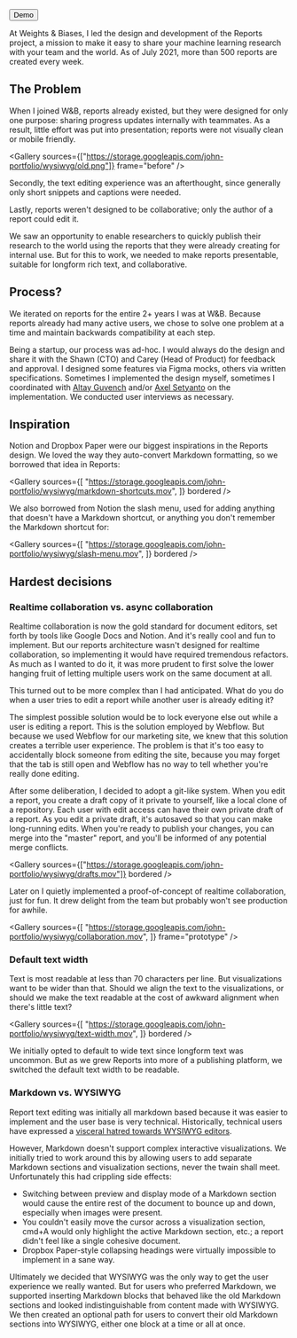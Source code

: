 
<ProjectLayout title="WYSIWYG Reports">

<ButtonGroup>
  <Button
    icon="sports_esports"
    href="https://wandb.ai/wandb/alors%20on%20danse/reports/A-New-Way-to-Create-Reports--VmlldzozOTg0OTg"
  >
    Demo
  </Button>
</ButtonGroup>

At Weights & Biases, I led the design and development of the Reports project, a mission to make it easy to share your machine learning research with your team and the world. As of July 2021, more than 500 reports are created every week.

<ReportHero />

## The Problem

When I joined W&B, reports already existed, but they were designed for only one purpose: sharing progress updates internally with teammates. As a result, little effort was put into presentation; reports were not visually clean or mobile friendly.

<Gallery
  sources={["https://storage.googleapis.com/john-portfolio/wysiwyg/old.png"]}
  frame="before"
/>

Secondly, the text editing experience was an afterthought, since generally only short snippets and captions were needed.

Lastly, reports weren't designed to be collaborative; only the author of a report could edit it.

We saw an opportunity to enable researchers to quickly publish their research to the world using the reports that they were already creating for internal use. But for this to work, we needed to make reports presentable, suitable for longform rich text, and collaborative.

## Process?

We iterated on reports for the entire 2+ years I was at W&B. Because reports already had many active users, we chose to solve one problem at a time and maintain backwards compatibility at each step.

Being a startup, our process was ad-hoc. I would always do the design and share it with the Shawn (CTO) and Carey (Head of Product) for feedback and approval. I designed some features via Figma mocks, others via written specifications. Sometimes I implemented the design myself, sometimes I coordinated with [Altay Guvench](https://www.linkedin.com/in/altay/) and/or [Axel Setyanto](https://www.linkedin.com/in/axelsetyanto/) on the implementation. We conducted user interviews as necessary.

## Inspiration

Notion and Dropbox Paper were our biggest inspirations in the Reports design. We loved the way they auto-convert Markdown formatting, so we borrowed that idea in Reports:

<Gallery
  sources={[
    "https://storage.googleapis.com/john-portfolio/wysiwyg/markdown-shortcuts.mov",
  ]}
  bordered
/>

We also borrowed from Notion the slash menu, used for adding anything that doesn't have a Markdown shortcut, or anything you don't remember the Markdown shortcut for:

<Gallery
  sources={[
    "https://storage.googleapis.com/john-portfolio/wysiwyg/slash-menu.mov",
  ]}
  bordered
/>

## Hardest decisions

### Realtime collaboration vs. async collaboration

Realtime collaboration is now the gold standard for document editors, set forth by tools like Google Docs and Notion. And it's really cool and fun to implement. But our reports architecture wasn't designed for realtime collaboration, so implementing it would have required tremendous refactors. As much as I wanted to do it, it was more prudent to first solve the lower hanging fruit of letting multiple users work on the same document at all.

This turned out to be more complex than I had anticipated. What do you do when a user tries to edit a report while another user is already editing it?

The simplest possible solution would be to lock everyone else out while a user is editing a report. This is the solution employed by Webflow. But because we used Webflow for our marketing site, we knew that this solution creates a terrible user experience. The problem is that it's too easy to accidentally block someone from editing the site, because you may forget that the tab is still open and Webflow has no way to tell whether you're really done editing.

After some deliberation, I decided to adopt a git-like system. When you edit a report, you create a draft copy of it private to yourself, like a local clone of a repository. Each user with edit access can have their own private draft of a report. As you edit a private draft, it's autosaved so that you can make long-running edits. When you're ready to publish your changes, you can merge into the "master" report, and you'll be informed of any potential merge conflicts.

<Gallery
  sources={["https://storage.googleapis.com/john-portfolio/wysiwyg/drafts.mov"]}
  bordered
/>

Later on I quietly implemented a proof-of-concept of realtime collaboration, just for fun. It drew delight from the team but probably won't see production for awhile.

<Gallery
  sources={[
    "https://storage.googleapis.com/john-portfolio/wysiwyg/collaboration.mov",
  ]}
  frame="prototype"
/>

### Default text width

Text is most readable at less than 70 characters per line. But visualizations want to be wider than that. Should we align the text to the visualizations, or should we make the text readable at the cost of awkward alignment when there's little text?

<Gallery
  sources={[
    "https://storage.googleapis.com/john-portfolio/wysiwyg/text-width.mov",
  ]}
  bordered
/>

We initially opted to default to wide text since longform text was uncommon. But as we grew Reports into more of a publishing platform, we switched the default text width to be readable.

### Markdown vs. WYSIWYG

Report text editing was initially all markdown based because it was easier to implement and the user base is very technical. Historically, technical users have expressed a [visceral hatred towards WYSIWYG editors](https://news.ycombinator.com/item?id=21589647).

However, Markdown doesn't support complex interactive visualizations. We initially tried to work around this by allowing users to add separate Markdown sections and visualization sections, never the twain shall meet. Unfortunately this had crippling side effects:

- Switching between preview and display mode of a Markdown section would cause the entire rest of the document to bounce up and down, especially when images were present.
- You couldn't easily move the cursor across a visualization section, cmd+A would only highlight the active Markdown section, etc.; a report didn't feel like a single cohesive document.
- Dropbox Paper-style collapsing headings were virtually impossible to implement in a sane way.

Ultimately we decided that WYSIWYG was the only way to get the user experience we really wanted. But for users who preferred Markdown, we supported inserting Markdown blocks that behaved like the old Markdown sections and looked indistinguishable from content made with WYSIWYG. We then created an optional path for users to convert their old Markdown sections into WYSIWYG, either one block at a time or all at once.

</ProjectLayout>
